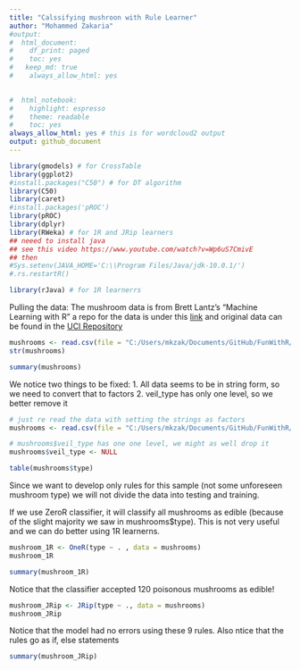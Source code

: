```yaml
---
title: "Calssifying mushroon with Rule Learner"
author: "Mohammed Zakaria"
#output:
#  html_document:
#    df_print: paged
#    toc: yes
#   keep_md: true
#    always_allow_html: yes

  
#  html_notebook:
#    highlight: espresso
#    theme: readable
#    toc: yes
always_allow_html: yes # this is for wordcloud2 output
output: github_document
---
```




```r
library(gmodels) # for CrossTable
library(ggplot2)
#install.packages("C50") # for DT algorithm
library(C50)
library(caret)
#install.packages('pROC')
library(pROC)
library(dplyr)
library(RWeka) # for 1R and JRip learners
## neeed to install java
## see this video https://www.youtube.com/watch?v=Wp6uS7CmivE
## then 
#Sys.setenv(JAVA_HOME='C:\\Program Files/Java/jdk-10.0.1/')
#.rs.restartR()

library(rJava) # for 1R learnerrs
```


Pulling the data: The mushroom data is from Brett Lantz's "Machine Learning with R" a repo for the data is under this [link](https://github.com/mzakariaCERN/Machine-Learning-with-R-datasets/blob/master/mushrooms.csv) and original data can be found in the [UCI Repository](https://archive.ics.uci.edu/ml)


```r
mushrooms <- read.csv(file = "C:/Users/mkzak/Documents/GitHub/FunWithR/FunWithR/4_RL/Data/mushrooms.csv", stringsAsFactors = FALSE)
str(mushrooms)

summary(mushrooms)
```

We notice two things to be fixed:
1. All data seems to be in string form, so we need to convert that to factors
2. veil_type has only one level, so we better remove it

```r
# just re read the data with setting the strings as factors
mushrooms <- read.csv(file = "C:/Users/mkzak/Documents/GitHub/FunWithR/FunWithR/4_RL/Data/mushrooms.csv")

# mushrooms$veil_type has one one level, we might as well drop it
mushrooms$veil_type <- NULL

```




```r
table(mushrooms$type)
```

Since we want to develop only rules for this sample (not some unforeseen mushroom type) we will not divide the data into testing and training. 

If we use ZeroR classifier, it will classify all mushrooms as edible (because of the slight majority we saw in mushrooms$type). This is not very useful and we can do better using 1R learnerns. 


```r
mushroom_1R <- OneR(type ~ . , data = mushrooms)
mushroom_1R
```

```r
summary(mushroom_1R)
```
 Notice that the classifier accepted 120 poisonous mushrooms as edible! 

```r
mushroom_JRip <- JRip(type ~ ., data = mushrooms)
mushroom_JRip
```

Notice that the model had no errors using these 9 rules. Also ntice that the rules go as if, else statements

```r
summary(mushroom_JRip)
```

